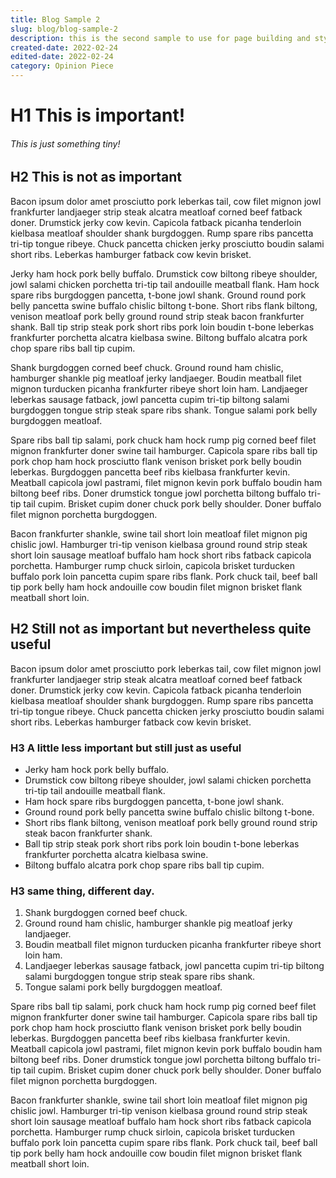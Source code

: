 ```yaml
---
title: Blog Sample 2
slug: blog/blog-sample-2
description: this is the second sample to use for page building and style generation
created-date: 2022-02-24
edited-date: 2022-02-24
category: Opinion Piece
---
```

# H1 This is important!

###### This is just something tiny!
## H2 This is not as important

Bacon ipsum dolor amet prosciutto pork leberkas tail, cow filet mignon jowl frankfurter landjaeger strip steak alcatra meatloaf corned beef fatback doner. Drumstick jerky cow kevin. Capicola fatback picanha tenderloin kielbasa meatloaf shoulder shank burgdoggen. Rump spare ribs pancetta tri-tip tongue ribeye. Chuck pancetta chicken jerky prosciutto boudin salami short ribs. Leberkas hamburger fatback cow kevin brisket.

Jerky ham hock pork belly buffalo. Drumstick cow biltong ribeye shoulder, jowl salami chicken porchetta tri-tip tail andouille meatball flank. Ham hock spare ribs burgdoggen pancetta, t-bone jowl shank. Ground round pork belly pancetta swine buffalo chislic biltong t-bone. Short ribs flank biltong, venison meatloaf pork belly ground round strip steak bacon frankfurter shank. Ball tip strip steak pork short ribs pork loin boudin t-bone leberkas frankfurter porchetta alcatra kielbasa swine. Biltong buffalo alcatra pork chop spare ribs ball tip cupim.

Shank burgdoggen corned beef chuck. Ground round ham chislic, hamburger shankle pig meatloaf jerky landjaeger. Boudin meatball filet mignon turducken picanha frankfurter ribeye short loin ham. Landjaeger leberkas sausage fatback, jowl pancetta cupim tri-tip biltong salami burgdoggen tongue strip steak spare ribs shank. Tongue salami pork belly burgdoggen meatloaf.

Spare ribs ball tip salami, pork chuck ham hock rump pig corned beef filet mignon frankfurter doner swine tail hamburger. Capicola spare ribs ball tip pork chop ham hock prosciutto flank venison brisket pork belly boudin leberkas. Burgdoggen pancetta beef ribs kielbasa frankfurter kevin. Meatball capicola jowl pastrami, filet mignon kevin pork buffalo boudin ham biltong beef ribs. Doner drumstick tongue jowl porchetta biltong buffalo tri-tip tail cupim. Brisket cupim doner chuck pork belly shoulder. Doner buffalo filet mignon porchetta burgdoggen.

Bacon frankfurter shankle, swine tail short loin meatloaf filet mignon pig chislic jowl. Hamburger tri-tip venison kielbasa ground round strip steak short loin sausage meatloaf buffalo ham hock short ribs fatback capicola porchetta. Hamburger rump chuck sirloin, capicola brisket turducken buffalo pork loin pancetta cupim spare ribs flank. Pork chuck tail, beef ball tip pork belly ham hock andouille cow boudin filet mignon brisket flank meatball short loin.

## H2 Still not as important but nevertheless quite useful

Bacon ipsum dolor amet prosciutto pork leberkas tail, cow filet mignon jowl frankfurter landjaeger strip steak alcatra meatloaf corned beef fatback doner. Drumstick jerky cow kevin. Capicola fatback picanha tenderloin kielbasa meatloaf shoulder shank burgdoggen. Rump spare ribs pancetta tri-tip tongue ribeye. Chuck pancetta chicken jerky prosciutto boudin salami short ribs. Leberkas hamburger fatback cow kevin brisket.

### H3 A little less important but still just as useful

* Jerky ham hock pork belly buffalo.
* Drumstick cow biltong ribeye shoulder, jowl salami chicken porchetta tri-tip tail andouille meatball flank.
* Ham hock spare ribs burgdoggen pancetta, t-bone jowl shank.
* Ground round pork belly pancetta swine buffalo chislic biltong t-bone.
* Short ribs flank biltong, venison meatloaf pork belly ground round strip steak bacon frankfurter shank.
* Ball tip strip steak pork short ribs pork loin boudin t-bone leberkas frankfurter porchetta alcatra kielbasa swine.
* Biltong buffalo alcatra pork chop spare ribs ball tip cupim.

### H3 same thing, different day.

1. Shank burgdoggen corned beef chuck.
2. Ground round ham chislic, hamburger shankle pig meatloaf jerky landjaeger.
3. Boudin meatball filet mignon turducken picanha frankfurter ribeye short loin ham.
4. Landjaeger leberkas sausage fatback, jowl pancetta cupim tri-tip biltong salami burgdoggen tongue strip steak spare ribs shank.
5. Tongue salami pork belly burgdoggen meatloaf.

Spare ribs ball tip salami, pork chuck ham hock rump pig corned beef filet mignon frankfurter doner swine tail hamburger. Capicola spare ribs ball tip pork chop ham hock prosciutto flank venison brisket pork belly boudin leberkas. Burgdoggen pancetta beef ribs kielbasa frankfurter kevin. Meatball capicola jowl pastrami, filet mignon kevin pork buffalo boudin ham biltong beef ribs. Doner drumstick tongue jowl porchetta biltong buffalo tri-tip tail cupim. Brisket cupim doner chuck pork belly shoulder. Doner buffalo filet mignon porchetta burgdoggen.

Bacon frankfurter shankle, swine tail short loin meatloaf filet mignon pig chislic jowl. Hamburger tri-tip venison kielbasa ground round strip steak short loin sausage meatloaf buffalo ham hock short ribs fatback capicola porchetta. Hamburger rump chuck sirloin, capicola brisket turducken buffalo pork loin pancetta cupim spare ribs flank. Pork chuck tail, beef ball tip pork belly ham hock andouille cow boudin filet mignon brisket flank meatball short loin.

